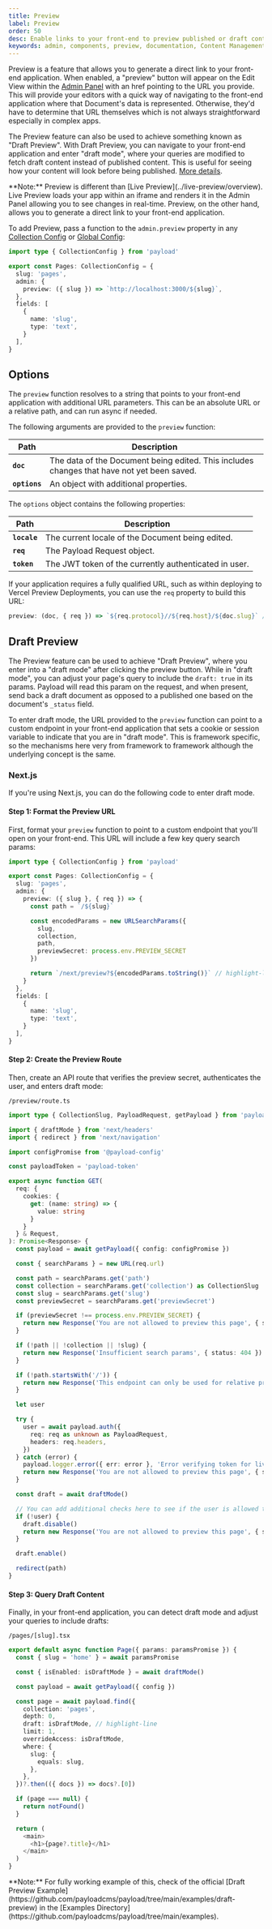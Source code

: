 ```yaml
---
title: Preview
label: Preview
order: 50
desc: Enable links to your front-end to preview published or draft content.
keywords: admin, components, preview, documentation, Content Management System, cms, headless, javascript, node, react, nextjs
---
```


Preview is a feature that allows you to generate a direct link to your front-end application. When enabled, a "preview" button will appear on the Edit View within the [Admin Panel](./overview) with an href pointing to the URL you provide. This will provide your editors with a quick way of navigating to the front-end application where that Document's data is represented. Otherwise, they'd have to determine that URL themselves which is not always straightforward especially in complex apps.

The Preview feature can also be used to achieve something known as "Draft Preview". With Draft Preview, you can navigate to your front-end application and enter "draft mode", where your queries are modified to fetch draft content instead of published content. This is useful for seeing how your content will look before being published. [More details](#draft-preview).

<Banner type="warning">
  **Note:**
  Preview is different than [Live Preview](../live-preview/overview). Live Preview loads your app within an iframe and renders it in the Admin Panel allowing you to see changes in real-time. Preview, on the other hand, allows you to generate a direct link to your front-end application.
</Banner>

To add Preview, pass a function to the `admin.preview` property in any [Collection Config](../configuration/collections#admin-options) or [Global Config](../configuration/globals#admin-options):

```ts
import type { CollectionConfig } from 'payload'

export const Pages: CollectionConfig = {
  slug: 'pages',
  admin: {
    preview: ({ slug }) => `http://localhost:3000/${slug}`,
  },
  fields: [
    {
      name: 'slug',
      type: 'text',
    }
  ],
}
```

## Options

The `preview` function resolves to a string that points to your front-end application with additional URL parameters. This can be an absolute URL or a relative path, and can run async if needed.

The following arguments are provided to the `preview` function:

| Path               | Description                                                                                                       |
| ------------------ | ----------------------------------------------------------------------------------------------------------------- |
| **`doc`**         | The data of the Document being edited. This includes changes that have not yet been saved.                         |
| **`options`**     | An object with additional properties.                                                                              |

The `options` object contains the following properties:

| Path               | Description                                                                                                       |
| ------------------ | ----------------------------------------------------------------------------------------------------------------- |
| **`locale`**      | The current locale of the Document being edited.                                                                   |
| **`req`**         | The Payload Request object.                                                                                        |
| **`token`**       | The JWT token of the currently authenticated in user.                                                              |

If your application requires a fully qualified URL, such as within deploying to Vercel Preview Deployments, you can use the `req` property to build this URL:

```ts
preview: (doc, { req }) => `${req.protocol}//${req.host}/${doc.slug}` // highlight-line
```

## Draft Preview

The Preview feature can be used to achieve "Draft Preview", where you enter into a "draft mode" after clicking the preview button. While in "draft mode", you can adjust your page's query to include the `draft: true` in its params. Payload will read this param on the request, and when present, send back a draft document as opposed to a published one based on the document's `_status` field.

To enter draft mode, the URL provided to the `preview` function can point to a custom endpoint in your front-end application that sets a cookie or session variable to indicate that you are in "draft mode". This is framework specific, so the mechanisms here very from framework to framework although the underlying concept is the same.

### Next.js

If you're using Next.js, you can do the following code to enter draft mode.

#### Step 1: Format the Preview URL

First, format your `preview` function to point to a custom endpoint that you'll open on your front-end. This URL will include a few key query search params:

```ts
import type { CollectionConfig } from 'payload'

export const Pages: CollectionConfig = {
  slug: 'pages',
  admin: {
    preview: ({ slug }, { req }) => {
      const path = `/${slug}`

      const encodedParams = new URLSearchParams({
        slug,
        collection,
        path,
        previewSecret: process.env.PREVIEW_SECRET
      })

      return `/next/preview?${encodedParams.toString()}` // highlight-line
    }
  },
  fields: [
    {
      name: 'slug',
      type: 'text',
    }
  ],
}
```

#### Step 2: Create the Preview Route

Then, create an API route that verifies the preview secret, authenticates the user, and enters draft mode:

`/preview/route.ts`

```ts
import type { CollectionSlug, PayloadRequest, getPayload } from 'payload'

import { draftMode } from 'next/headers'
import { redirect } from 'next/navigation'

import configPromise from '@payload-config'

const payloadToken = 'payload-token'

export async function GET(
  req: {
    cookies: {
      get: (name: string) => {
        value: string
      }
    }
  } & Request,
): Promise<Response> {
  const payload = await getPayload({ config: configPromise })

  const { searchParams } = new URL(req.url)

  const path = searchParams.get('path')
  const collection = searchParams.get('collection') as CollectionSlug
  const slug = searchParams.get('slug')
  const previewSecret = searchParams.get('previewSecret')

  if (previewSecret !== process.env.PREVIEW_SECRET) {
    return new Response('You are not allowed to preview this page', { status: 403 })
  }

  if (!path || !collection || !slug) {
    return new Response('Insufficient search params', { status: 404 })
  }

  if (!path.startsWith('/')) {
    return new Response('This endpoint can only be used for relative previews', { status: 500 })
  }

  let user

  try {
    user = await payload.auth({
      req: req as unknown as PayloadRequest,
      headers: req.headers,
    })
  } catch (error) {
    payload.logger.error({ err: error }, 'Error verifying token for live preview')
    return new Response('You are not allowed to preview this page', { status: 403 })
  }

  const draft = await draftMode()

  // You can add additional checks here to see if the user is allowed to preview this page
  if (!user) {
    draft.disable()
    return new Response('You are not allowed to preview this page', { status: 403 })
  }

  draft.enable()

  redirect(path)
}
```

#### Step 3: Query Draft Content

Finally, in your front-end application, you can detect draft mode and adjust your queries to include drafts:

`/pages/[slug].tsx`

```ts
export default async function Page({ params: paramsPromise }) {
  const { slug = 'home' } = await paramsPromise

  const { isEnabled: isDraftMode } = await draftMode()

  const payload = await getPayload({ config })

  const page = await payload.find({
    collection: 'pages',
    depth: 0,
    draft: isDraftMode, // highlight-line
    limit: 1,
    overrideAccess: isDraftMode,
    where: {
      slug: {
        equals: slug,
      },
    },
  })?.then(({ docs }) => docs?.[0])

  if (page === null) {
    return notFound()
  }

  return (
    <main>
      <h1>{page?.title}</h1>
    </main>
  )
}
```

<Banner type="success">
  **Note:**
  For fully working example of this, check of the official [Draft Preview Example](https://github.com/payloadcms/payload/tree/main/examples/draft-preview) in the [Examples Directory](https://github.com/payloadcms/payload/tree/main/examples).
</Banner>

